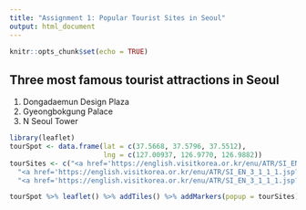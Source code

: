 ```yaml
---
title: "Assignment 1: Popular Tourist Sites in Seoul"
output: html_document
---
```


```r
knitr::opts_chunk$set(echo = TRUE)
```

## Three most famous tourist attractions in Seoul
1. Dongadaemun Design Plaza
2. Gyeongbokgung Palace
3. N Seoul Tower

```r
library(leaflet)
tourSpot <- data.frame(lat = c(37.5668, 37.5796, 37.5512),
                       lng = c(127.00937, 126.9770, 126.9882))
tourSites <- c("<a href='https://english.visitkorea.or.kr/enu/ATR/SI_EN_3_1_1_1.jsp?cid=2475097'>Dongdaemun Design Plaza</a>",
  "<a href='https://english.visitkorea.or.kr/enu/ATR/SI_EN_3_1_1_1.jsp?cid=264337'>Gyeongbokgung Palace</a>",
  "<a href='https://english.visitkorea.or.kr/enu/ATR/SI_EN_3_1_1_1.jsp?cid=264550'>N Seoul Tower</a>")

tourSpot %>% leaflet() %>% addTiles() %>% addMarkers(popup = tourSites)
```

